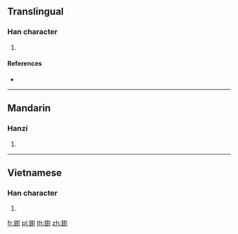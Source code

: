 {{character info/new}}
==Translingual==

===Han character===
{{Han char|rn=167|rad=金|as=14|sn=22|four=84100|canj=CTGI}}

# {{defn|Han|sort=金14}}

====References====
* {{Han ref|kx=1324.270|dkj=40976|dj=1825.270|hdz=64268.100|uh=9446|ud=37958|bh=F770|bd=63344}}

----

==Mandarin==

===Hanzi===
{{cmn-hanzi|pin=[[zhuì]] ([[zhui4]])|wg=chui<sup>4</sup>}}

# {{defn|lang=cmn|sort=金14}}

----

==Vietnamese==

===Han character===
{{vi-hantu|[[dùi]]|rs=金14}}

# {{defn|lang=vi|sort=金14}}

[[fr:鑆]]
[[pl:鑆]]
[[th:鑆]]
[[zh:鑆]]